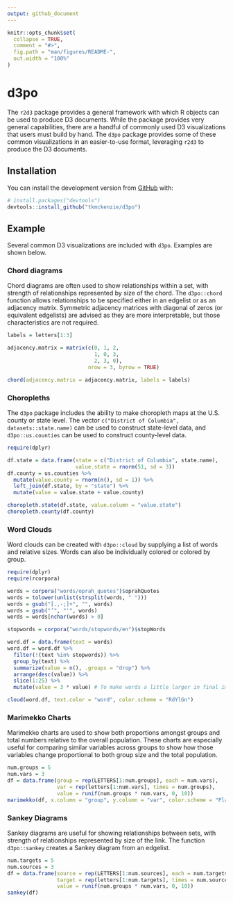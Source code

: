 ```yaml
---
output: github_document
---
```


<!-- README.md is generated from README.Rmd. Please edit that file -->

```r
knitr::opts_chunk$set(
  collapse = TRUE,
  comment = "#>",
  fig.path = "man/figures/README-",
  out.width = "100%"
)
```

# d3po #

<!-- badges: start -->
<!-- badges: end -->

The `r2d3` package provides a general framework with which R objects can be used to produce D3 documents. While the package provides very general capabilities, there are a handful of commonly used D3 visualizations that users must build by hand. The `d3po` package provides some of these common visualizations in an easier-to-use format, leveraging `r2d3` to produce the D3 documents.

## Installation ##

You can install the development version from [GitHub](https://github.com/) with:

``` r
# install.packages("devtools")
devtools::install_github("tkmckenzie/d3po")
```
## Example ##

Several common D3 visualizations are included with `d3po`. Examples are shown below.

### Chord diagrams ###

Chord diagrams are often used to show relationships within a set, with strength of relationships represented by size of the chord. The `d3po::chord` function allows relationships to be specified either in an edgelist or as an adjacency matrix. Symmetric adjacency matrices with diagonal of zeros (or equivalent edgelists) are advised as they are more interpretable, but those characteristics are not required.

```r
labels = letters[1:3]

adjacency.matrix = matrix(c(0, 1, 2,
                            1, 0, 3,
                            2, 3, 0),
                          nrow = 3, byrow = TRUE)

chord(adjacency.matrix = adjacency.matrix, labels = labels)
```

### Choropleths ###

The `d3po` package includes the ability to make choropleth maps at the U.S. county or state level. The vector `c("District of Columbia", datasets::state.name)` can be used to construct state-level data, and `d3po::us.counties` can be used to construct county-level data.

```r
require(dplyr)

df.state = data.frame(state = c("District of Columbia", state.name),
                      value.state = rnorm(51, sd = 3))
df.county = us.counties %>%
  mutate(value.county = rnorm(n(), sd = 1)) %>%
  left_join(df.state, by = "state") %>%
  mutate(value = value.state + value.county)

choropleth.state(df.state, value.column = "value.state")
choropleth.county(df.county)
```

### Word Clouds ###
Word clouds can be created with `d3po::cloud` by supplying a list of words and relative sizes. Words can also be individually colored or colored by group.

```r
require(dplyr)
require(rcorpora)

words = corpora("words/oprah_quotes")$oprahQuotes
words = tolower(unlist(strsplit(words, " ")))
words = gsub("[.,-;]+", "", words)
words = gsub("’", "'", words)
words = words[nchar(words) > 0]

stopwords = corpora("words/stopwords/en")$stopWords

word.df = data.frame(text = words)
word.df = word.df %>%
  filter(!(text %in% stopwords)) %>%
  group_by(text) %>%
  summarize(value = n(), .groups = "drop") %>%
  arrange(desc(value)) %>%
  slice(1:25) %>%
  mutate(value = 3 * value) # To make words a little larger in final image

cloud(word.df, text.color = "word", color.scheme = "RdYlGn")
```

### Marimekko Charts ###
Marimekko charts are used to show both proportions amongst groups and total numbers relative to the overall population. These charts are especially useful for comparing similar variables across groups to show how those variables change proportional to both group size and the total population.

```r
num.groups = 5
num.vars = 3
df = data.frame(group = rep(LETTERS[1:num.groups], each = num.vars),
                var = rep(letters[1:num.vars], times = num.groups),
                value = runif(num.groups * num.vars, 0, 10))
marimekko(df, x.column = "group", y.column = "var", color.scheme = "Plasma")
```

### Sankey Diagrams ###
Sankey diagrams are useful for showing relationships between sets, with strength of relationships represented by size of the link. The function `d3po::sankey` creates a Sankey diagram from an edgelist.
```r
num.targets = 5
num.sources = 3
df = data.frame(source = rep(LETTERS[1:num.sources], each = num.targets),
                target = rep(letters[1:num.targets], times = num.sources),
                value = runif(num.groups * num.vars, 0, 10))
sankey(df)
```
